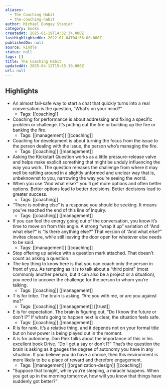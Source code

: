 ```yaml
---
aliases:
  - The Coaching Habit
  - the-coaching-habit
author: Michael Bungay Stanier
category: books
createdAt: 2025-01-19T14:32:34.000Z
lastHighlightedOn: 2022-01-04T04:56:00.000Z
publishedOn: null
source: kindle
status: null
tags: []
title: The Coaching Habit
updatedAt: 2025-04-12T15:55:19.000Z
url: null
---
```

## Highlights

- An almost fail-safe way to start a chat that quickly turns into a real conversation is the question, “What’s on your mind?”
    - Tags: [[coaching]]
- Coaching for performance is about addressing and fixing a specific problem or challenge. It’s putting out the fire or building up the fire or banking the fire.
    - Tags: [[management]] [[coaching]]
- Coaching for development is about turning the focus from the issue to the person dealing with the issue, the person who’s managing the fire.
    - Tags: [[coaching]] [[management]]
- Asking the Kickstart Question works as a little pressure-release valve and helps make explicit something that might be unduly influencing the way you work. The question releases the challenge from where it may well be rattling around in a slightly unformed and unclear way that is, unbeknownst to you, narrowing the way you’re seeing the world.
- When you use “And what else?” you’ll get more options and often better options. Better options lead to better decisions. Better decisions lead to greater success.
    - Tags: [[coaching]]
- “There is nothing else” is a response you should be seeking. It means you’ve reached the end of this line of inquiry.
    - Tags: [[coaching]] [[management]]
- If you can feel the energy going out of the conversation, you know it’s time to move on from this angle. A strong “wrap it up” variation of “And what else?” is “Is there anything else?” That version of “And what else?” invites closure, while still leaving the door open for whatever else needs to be said.
    - Tags: [[management]] [[coaching]]
- Stop offering up advice with a question mark attached. That doesn’t count as asking a question.
- The key thing to know here is that you can coach only the person in front of you. As tempting as it is to talk about a “third point” (most commonly another person, but it can also be a project or a situation), you need to uncover the challenge for the person to whom you’re talking.
    - Tags: [[coaching]] [[management]]
- T is for tribe. The brain is asking, “Are you with me, or are you against me?”
    - Tags: [[coaching]] [[management]] [[trust]]
- E is for expectation. The brain is figuring out, “Do I know the future or don’t I?” If what’s going to happen next is clear, the situation feels safe.
    - Tags: [[coaching]] [[management]]
- R is for rank. It’s a relative thing, and it depends not on your formal title but on how power is being played out in the moment.
- A is for autonomy. Dan Pink talks about the importance of this in his excellent book Drive. “Do I get a say or don’t I?” That’s the question the brain is asking as it gauges the degree of autonomy you have in any situation. If you believe you do have a choice, then this environment is more likely to be a place of reward and therefore engagement.
    - Tags: [[management]] [[organization-design]] [[coaching]]
- “Suppose that tonight, while you’re sleeping, a miracle happens. When you get up in the morning tomorrow, how will you know that things have suddenly got better?”
